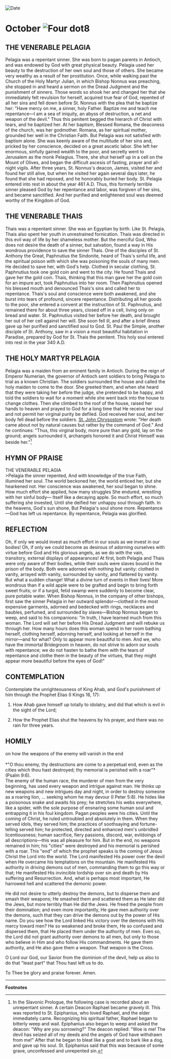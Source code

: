 
<RunningHead />
<Image src="/title-imprint.png" height={68} width={50} alt="Date" className="title-imprint"/>

# <div id="date">October <Image className="four-dot" src="/four-dot.png" height={15} width={15} alt="Four dot" />8</div>

## THE VENERABLE PELAGIA

Pelagia was a repentant sinner. She was born to pagan parents in Antioch, and was endowed by God with great physical beauty. Pelagia used her beauty to the destruction of her own soul and those of others. She became very wealthy as a result of her prostitution. Once, while walking past the Church of the Holy Martyr Julian, in which Bishop Nonnus was preaching, she stopped in and heard a sermon on the Dread Judgment and the punishment of sinners. Those words so shook her and changed her that she immediately felt revulsion for herself, acquired true fear of God, repented of all her sins and fell down before St. Nonnus with the plea that he baptize her: "Have mercy on me, a sinner, holy Father. Baptize me and teach me repentance—I am a sea of iniquity, an abyss of destruction, a net and weapon of the devil." Thus this penitent begged the hierarch of Christ with tears, and he baptized her. At her baptism, Blessed Romana, the deaconess of the church, was her godmother. Romana, as her spiritual mother, grounded her well in the Christian Faith. But Pelagia was not satisfied with baptism alone. She was keenly aware of the multitude of her sins and, pricked by her conscience, decided on a great ascetic labor. She left her enormous, sinfully gained wealth to the poor, and secretly went to Jerusalem as the monk Pelagius. There, she shut herself up in a cell on the Mount of Olives, and began the difficult ascesis of fasting, prayer and all-night vigils. After three years, St. Nonnus's deacon, James, visited her and found her still alive, but when he visited her again several days later, he found that she had reposed, and he honorably buried her body. St. Pelagia entered into rest in about the year 461 A.D. Thus, this formerly terrible sinner pleased God by her repentance and labor, was forgiven of her sins, and became sanctified. And her purified and enlightened soul was deemed worthy of the Kingdom of God.

## THE VENERABLE THAIS

Thais was a repentant sinner. She was an Egyptian by birth. Like St. Pelagia, Thais also spent her youth in unrestrained fornication. Thais was directed in this evil way of life by her shameless mother. But the merciful God, Who does not desire the death of a sinner, but salvation, found a way in His wondrous providence to save the sinner Thais. One of the disciples of St. Anthony the Great, Paphnutius the Sindonite, heard of Thais's sinful life, and the spiritual poison with which she was poisoning the souls of many men. He decided to save her, with God's help. Clothed in secular clothing, St. Paphnutius took one gold coin and went to the city. He found Thais and gave her the gold coin. Thais, thinking that this man gave her the gold coin for an impure act, took Paphnutius into her room. Then Paphnutius opened his blessed mouth and denounced Thais's sins and called her to repentance. Thais's soul and conscience were both awakened, and she burst into tears of profound, sincere repentance. Distributing all her goods to the poor, she entered a convent at the instruction of St. Paphnutius, and remained there for about three years, closed off in a cell, living only on bread and water. St. Paphnutius visited her before her death, and brought her out of her cell against her will. She soon fell ill, and after a brief illness gave up her purified and sanctified soul to God. St. Paul the Simple, another disciple of St. Anthony, saw in a vision a most beautiful habitation in Paradise, prepared by God for St. Thais the penitent. This holy soul entered into rest in the year 340 A.D.

## THE HOLY MARTYR PELAGIA

Pelagia was a maiden from an eminent family in Antioch. During the reign of Emperor Numerian, the governor of Antioch sent soldiers to bring Pelagia to trial as a known Christian. The soldiers surrounded the house and called the holy maiden to come to the door. She greeted them, and when she heard that they were taking her before the judge, she pretended to be happy, and told the soldiers to wait for a moment while she went back into the house to change clothes. Then she climbed to the roof of the house, raised her hands to heaven and prayed to God for a long time that He receive her soul and not permit her virginal purity be defiled. God received her soul, and her body fell dead before the soldiers. [St. John Chrysostom](/november/13th) wrote: "Her death came about not by natural causes but rather by the command of God." And he continues: "Thus, this virginal body, more pure than any gold, lay on the ground; angels surrounded it, archangels honored it and Christ Himself was beside her."[^1]


## HYMN OF PRAISE
<div style={{textAlign:'center', color:'crimson', fontWeight:'bold'}}>
THE VENERABLE PELAGIA
</div>
>Pelagia the sinner repented,  
And with knowledge of the true Faith, illumined her soul.  
The world beckoned her, the world enticed her, but she hearkened not.  
Her conscience was awakened, her soul began to shine.  
How much effort she applied, how many struggles  
She endured, wrestling with her sinful body—  
Itself like a decaying apple.  
So much effort, so much suffering she invested,  
Until she deified her unhappy soul through faith.  
In the heavens, God's sun shone,  
But Pelagia's soul shone more.  
Repentance—God has left us repentance.  
By repentance, Pelagia was glorified.  


## REFLECTION

Oh, if only we would invest as much effort in our souls as we invest in our bodies! Oh, if only we could become as desirous of adorning ourselves with virtue before God and His glorious angels, as we do with the vain, transitory, external displays of appearances! At first, both Pelagia and Thais were only aware of their bodies, while their souls were slaves bound in the prison of the body. Both were adorned with nothing but vanity: clothed in vanity, arrayed with vanity, surrounded by vanity, and flattered by vanity. But what a sudden change! What a divine turn of events in their lives! More wondrous than if a wild apple were to be grafted and begin to bring forth sweet fruits; or if a turgid, fetid swamp were suddenly to become clear, pure potable water. When Bishop Nonnus, in the company of other bishops, first saw the sinner Pelagia in her outward splendor—clothed in the most expensive garments, adorned and bedecked with rings, necklaces and baubles, perfumed, and surrounded by slaves—Bishop Nonnus began to weep, and said to his companions: "In truth, I have learned much from this woman. The Lord will set her before His Dread Judgment and will rebuke us through her. How many hours does this woman spend in her room bathing herself, clothing herself, adorning herself, and looking at herself in the mirror—and for what? Only to appear more beautiful to men. And we, who have the immortal Bridegroom in heaven, do not strive to adorn our souls with repentance; we do not hasten to bathe them with the tears of repentance and clothe them in the beauty of the virtues, that they might appear more beautiful before the eyes of God!"


## CONTEMPLATION

Contemplate the unrighteousness of King Ahab, and God's punishment of him through the Prophet Elias (I Kings 16, 17):

1. How Ahab gave himself up totally to idolatry, and did that which is evil in the sight of the Lord;

2. How the Prophet Elias shut the heavens by his prayer, and there was no rain for three years.


## HOMILY
<div style={{textAlign:'center', color:'crimson', fontWeight:'bold'}}>
on how the weapons of the enemy will vanish in the end
</div>
<br />
<div style={{textAlign:'right'}}>
*"O thou enemy, thy destructions are come to a perpetual end, even as the cities which thou hast destroyed; thy memorial is perished with a roar"* (Psalm 9:6).
</div>
The enemy of the human race, the murderer of men from the very beginning, has used every weapon and intrigue against man. He thinks up new weapons and new intrigues day and night, in order to destroy someone as a roaring lion, … seeking whom he may devour (I Peter 5:8). He hides like a poisonous snake and awaits his prey; he stretches his webs everywhere, like a spider, with the sole purpose of ensnaring some human soul and entrapping it in his foul kingdom. Pagan peoples were his cities. Until the coming of Christ, he ruled untroubled and absolutely in them. When they served idols, they served him; the practices of soothsaying and fortune-telling served him; he protected, directed and enhanced men's unbridled licentiousness; human sacrifice, fiery passions, discord, war, evildoings of all descriptions—this was all pleasure for him. But in the end, no weapons remained in him; his "cities" were destroyed and his memorial is perished with a roar. This "end" of which the prophet speaks is the coming of Jesus Christ the Lord into the world. The Lord manifested His power over the devil when He overcame his temptations on the mountain. He manifested His authority in driving demons out of men, commanding them to go this way or that; He manifested His invincible lordship over sin and death by His suffering and Resurrection. And, what is perhaps most important, He harrowed hell and scattered the demonic power.

He did not desire to utterly destroy the demons, but to disperse them and smash their weapons; He smashed them and scattered them as He later did the Jews, but more terribly than He did the Jews. He freed the people from their domination; and even more importantly, He gave men authority over the demons, such that they can drive the demons out by the power of His name. Do you see how the Lord linked His victory over the demons with His mercy toward men? He so weakened and broke them, He so confused and dispersed them, that He placed them under the authority of men. Even so, the Lord did not grant authority over demons to all men, but only to those who believe in Him and who follow His commandments. He gave them authority, and He also gave them a weapon. That weapon is the Cross.

O Lord our God, our Savior from the dominion of the devil, help us also to do that "least part" that Thou hast left us to do.

To Thee be glory and praise forever. Amen.

---
**Footnotes**

[^1]: In the Slavonic Prologue, the following case is recorded about an unrepentant sinner. A certain Deacon Raphael became gravely ill. This was reported to St. Epiphanius, who loved Raphael, and the elder immediately came. Recognizing his spiritual father, Raphael began to bitterly weep and wail. Epiphanius also began to weep and asked the deacon: "Why are you sorrowing?" The deacon replied: "Woe is me! The devil has seized all of my deeds and the angels of God have withdrawn from me!" After that he began to bleat like a goat and to bark like a dog, and gave up his soul. St. Epiphanius said that this was because of some grave, unconfessed and unrepented sin.

